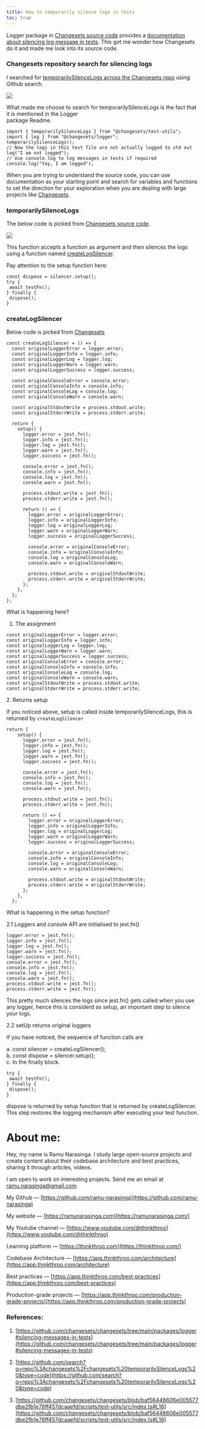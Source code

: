 ```yaml
---
title: How to temporarily silence logs in tests
toc: true
---
```


Logger package in [Changesets source code](https://github.com/changesets/changesets/tree/main/packages/logger) provides a [documentation about silencing log message in tests](https://github.com/changesets/changesets/tree/main/packages/logger#silencing-messages-in-tests). This got me wonder how Changesets do it and made me look into its source code.

### Changesets repository search for silencing logs

I searched for [temporarilySilenceLogs across the Changesets repo](https://github.com/search?q=repo%3Achangesets%2Fchangesets%20temporarilySilenceLogs%20&type=code) using Github search.

![](https://cdn-images-1.medium.com/max/1600/1*_ZqcNXp45rTSIn686o9O8Q.png)

What made me choose to search for temporarilySilenceLogs is the fact that it is mentioned in the Logger  
package Readme.

```plaintext
import { temporarilySilenceLogs } from "@changesets/test-utils";
import { log } from "@changesets/logger";
temporarilySilenceLogs();
// Now the logs in this test file are not actually logged to std out
log("I am not logged");
// Use console.log to log messages in tests if required
console.log("Yay, I am logged");
```

When you are trying to understand the source code, you can use documentation as your starting point and search for variables and functions to set the direction for your exploration when you are dealing with large projects like [Changesets](https://github.com/changesets/changesets/tree/main/packages/logger).

### temporarilySilenceLogs

The below code is picked from [Changesets source code](https://github.com/changesets/changesets/blob/baf56448606e005577dbe2fb1e78ff457dcaaefd/scripts/test-utils/src/index.ts#L79C1-L88C5).

![](https://cdn-images-1.medium.com/max/1600/1*O4YHcCSYRlcX3XanwNn9cQ.png)

This function accepts a function as argument and then silences the logs using a function named [createLogSilencer](https://github.com/changesets/changesets/blob/baf56448606e005577dbe2fb1e78ff457dcaaefd/scripts/test-utils/src/index.ts#L16).

Pay attention to the setup function here:

```plaintext
const dispose = silencer.setup();
try {
 await testFn();
} finally {
 dispose();
}
```

### createLogSilencer

Below code is picked from [Changesets](https://github.com/changesets/changesets/blob/baf56448606e005577dbe2fb1e78ff457dcaaefd/scripts/test-utils/src/index.ts#L16)

```plaintext
const createLogSilencer = () => {
  const originalLoggerError = logger.error;
  const originalLoggerInfo = logger.info;
  const originalLoggerLog = logger.log;
  const originalLoggerWarn = logger.warn;
  const originalLoggerSuccess = logger.success;

  const originalConsoleError = console.error;
  const originalConsoleInfo = console.info;
  const originalConsoleLog = console.log;
  const originalConsoleWarn = console.warn;

  const originalStdoutWrite = process.stdout.write;
  const originalStderrWrite = process.stderr.write;

  return {
    setup() {
      logger.error = jest.fn();
      logger.info = jest.fn();
      logger.log = jest.fn();
      logger.warn = jest.fn();
      logger.success = jest.fn();

      console.error = jest.fn();
      console.info = jest.fn();
      console.log = jest.fn();
      console.warn = jest.fn();

      process.stdout.write = jest.fn();
      process.stderr.write = jest.fn();

      return () => {
        logger.error = originalLoggerError;
        logger.info = originalLoggerInfo;
        logger.log = originalLoggerLog;
        logger.warn = originalLoggerWarn;
        logger.success = originalLoggerSuccess;

        console.error = originalConsoleError;
        console.info = originalConsoleInfo;
        console.log = originalConsoleLog;
        console.warn = originalConsoleWarn;

        process.stdout.write = originalStdoutWrite;
        process.stderr.write = originalStderrWrite;
      };
    },
  };
};
```

What is happening here?

1. The assignment
    

```plaintext
const originalLoggerError = logger.error;
const originalLoggerInfo = logger.info;
const originalLoggerLog = logger.log;
const originalLoggerWarn = logger.warn;
const originalLoggerSuccess = logger.success;
const originalConsoleError = console.error;
const originalConsoleInfo = console.info;
const originalConsoleLog = console.log;
const originalConsoleWarn = console.warn;
const originalStdoutWrite = process.stdout.write;
const originalStderrWrite = process.stderr.write;
```

2\. Returns setup

If you noticed above, setup is called inside temporarilySilenceLogs, this is returned by `createLogSilencer`

```plaintext
return {
    setup() {
      logger.error = jest.fn();
      logger.info = jest.fn();
      logger.log = jest.fn();
      logger.warn = jest.fn();
      logger.success = jest.fn();

      console.error = jest.fn();
      console.info = jest.fn();
      console.log = jest.fn();
      console.warn = jest.fn();

      process.stdout.write = jest.fn();
      process.stderr.write = jest.fn();

      return () => {
        logger.error = originalLoggerError;
        logger.info = originalLoggerInfo;
        logger.log = originalLoggerLog;
        logger.warn = originalLoggerWarn;
        logger.success = originalLoggerSuccess;

        console.error = originalConsoleError;
        console.info = originalConsoleInfo;
        console.log = originalConsoleLog;
        console.warn = originalConsoleWarn;

        process.stdout.write = originalStdoutWrite;
        process.stderr.write = originalStderrWrite;
      };
    },
  };
```

What is happening in the setup function?

2.1 Loggers and console API are initialised to jest.fn()

```plaintext
logger.error = jest.fn();
logger.info = jest.fn();
logger.log = jest.fn();
logger.warn = jest.fn();
logger.success = jest.fn();
console.error = jest.fn();
console.info = jest.fn();
console.log = jest.fn();
console.warn = jest.fn();
process.stdout.write = jest.fn();
process.stderr.write = jest.fn();
```

This pretty much silences the logs since jest.fn() gets called when you use any logger, hence this is considerd as setup, an important step to silence your logs.

2.2 setUp returns original loggers

If you have noticed, the sequence of function calls are

a. const silencer = createLogSilencer();  
b. const dispose = silencer.setup();  
c. In the finally block.

```plaintext
try {
 await testFn();
} finally {
 dispose();
}
```

dispose is returned by setup function that is returned by createLogSilencer. This step restores the logging mechanism after executing your test function.

# **About me:**

Hey, my name is Ramu Narasinga. I study large open-source projects and create content about their codebase architecture and best practices, sharing it through articles, videos.

I am open to work on interesting projects. Send me an email at ramu.narasinga@gmail.com

My Github — [https://github.com/ramu-narasinga](https://github.com/ramu-narasinga)

My website — [https://ramunarasinga.com](https://ramunarasinga.com/)

My Youtube channel — [https://www.youtube.com/@thinkthroo](https://www.youtube.com/@thinkthroo)

Learning platform — [https://thinkthroo.com](https://thinkthroo.com/)

Codebase Architecture — [https://app.thinkthroo.com/architecture](https://app.thinkthroo.com/architecture)

Best practices — [https://app.thinkthroo.com/best-practices](https://app.thinkthroo.com/best-practices)

Production-grade projects — [https://app.thinkthroo.com/production-grade-projects](https://app.thinkthroo.com/production-grade-projects)

### References:

1. [https://github.com/changesets/changesets/tree/main/packages/logger#silencing-messages-in-tests](https://github.com/changesets/changesets/tree/main/packages/logger#silencing-messages-in-tests)
    
2. [https://github.com/search?q=repo%3Achangesets%2Fchangesets%20temporarilySilenceLogs%20&type=code](https://github.com/search?q=repo%3Achangesets%2Fchangesets%20temporarilySilenceLogs%20&type=code)
    
3. [https://github.com/changesets/changesets/blob/baf56448606e005577dbe2fb1e78ff457dcaaefd/scripts/test-utils/src/index.ts#L16](https://github.com/changesets/changesets/blob/baf56448606e005577dbe2fb1e78ff457dcaaefd/scripts/test-utils/src/index.ts#L16)